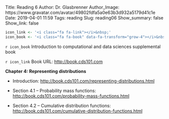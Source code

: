 Title: Reading 6
Author: Dr. Glasbrenner
Author_Image: https://www.gravatar.com/avatar/49802fdfa5a0e63b3d932a5179d41c1e
Date: 2019-04-01 11:59
Tags: reading
Slug: reading06
Show_summary: false
Show_link: false

```r
icon_link <- '<i class="fa fa-link"></i>&nbsp;'
icon_book <- '<i class="fa fa-book" data-fa-transform="grow-4"></i>&nbsp;'
```

`r icon_book` [Introduction to computational and data sciences supplemental book]{.h3}

`r icon_link` Book URL: <http://book.cds101.com>

**Chapter 4: Representing distributions**

*   Introduction: <http://book.cds101.com/representing-distributions.html>

*   Section 4.1 -- Probability mass functions: <http://book.cds101.com/probability-mass-functions.html>

*   Section 4.2 -- Cumulative distribution functions: <http://book.cds101.com/cumulative-distribution-functions.html>
